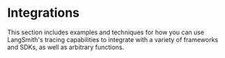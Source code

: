 
# Integrations

This section includes examples and techniques for how you can use LangSmith's tracing capabilities to integrate
with a variety of frameworks and SDKs, as well as arbitrary functions.

<DocCardList />

